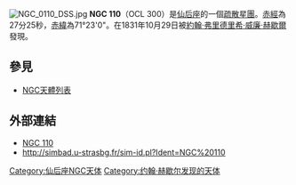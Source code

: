 [[File:NGC_0110_DSS.jpg|thumb]]
'''NGC 110'''（OCL 300）是[[仙后座|仙后座]]的一個[[疏散星團|疏散星團]]。[[赤經|赤經]]為27分25秒，[[赤緯|赤緯]]為71°23'0"。在1831年10月29日被[[約翰·弗里德里希·威廉·赫歇爾|約翰·弗里德里希·威廉·赫歇爾]]發現。


== 參見 ==
* [[NGC天體列表|NGC天體列表]]

== 外部連結 ==
* [https://web.archive.org/web/20050425201353/http://www.seds.org/~spider/ngc/ngc_fr.cgi?110 NGC 110]
* http://simbad.u-strasbg.fr/sim-id.pl?Ident=NGC%20110

{{Catalogs|NGC=110}}
[[Category:仙后座NGC天体|Category:仙后座NGC天体]]
[[Category:约翰·赫歇尔发现的天体|Category:约翰·赫歇尔发现的天体]]